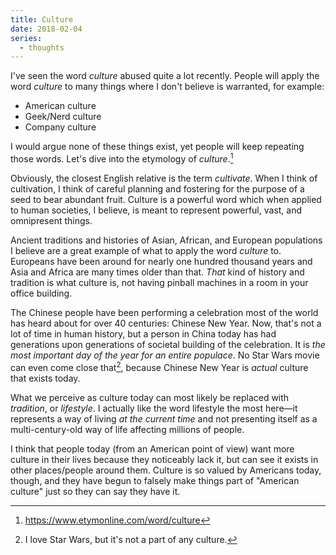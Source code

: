 ```yaml
---
title: Culture
date: 2018-02-04
series:
  - thoughts
---
```


I've seen the word _culture_ abused quite a lot recently.
People will apply the word _culture_ to many things where I don't believe is warranted, for example:

- American culture
- Geek/Nerd culture
- Company culture

I would argue none of these things exist, yet people will keep repeating those words.
Let's dive into the etymology of _culture_.[^1]

Obviously, the closest English relative is the term _cultivate_.
When I think of cultivation, I think of careful planning and fostering for the purpose of a seed to bear abundant fruit.
Culture is a powerful word which when applied to human societies, I believe, is meant to represent powerful, vast, and omnipresent things.

Ancient traditions and histories of Asian, African, and European populations I believe are a great example of what to apply the word _culture_ to.
Europeans have been around for nearly one hundred thousand years and Asia and Africa are many times older than that.
_That_ kind of history and tradition is what culture is, not having pinball machines in a room in your office building.

The Chinese people have been performing a celebration most of the world has heard about for over 40 centuries: Chinese New Year.
Now, that's not a lot of time in human history, but a person in China today has had generations upon generations of societal building of the celebration.
It is _the most important day of the year for an entire populace_.
No Star Wars movie can even come close that[^2], because Chinese New Year is _actual_ culture that exists today.

What we perceive as culture today can most likely be replaced with _tradition_, or _lifestyle_.
I actually like the word lifestyle the most here—it represents a way of living _at the current time_ and not presenting itself as a multi-century-old way of life affecting millions of people.

I think that people today (from an American point of view) want more culture in their lives because they noticeably lack it, but can see it exists in other places/people around them.
Culture is so valued by Americans today, though, and they have begun to falsely make things part of "American culture" just so they can say they have it.

[^1]: https://www.etymonline.com/word/culture
[^2]: I love Star Wars, but it's not a part of any culture.

